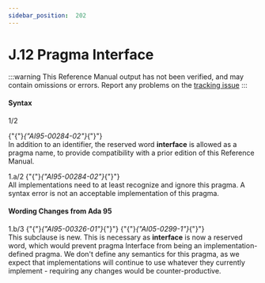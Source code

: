 ```yaml
---
sidebar_position:  202
---
```


# J.12 Pragma Interface

:::warning
This Reference Manual output has not been verified,
and may contain omissions or errors.
Report any problems on the [tracking issue](https://github.com/ada-lang-io/ada-lang-io/issues/20)
:::



#### Syntax

<AnnotatedOnly>
<MarginText>
1/2
</MarginText>
</AnnotatedOnly>
<p>{"{"}<em>{"AI95-00284-02"}</em>{"}"} <br />In addition to an identifier, the reserved word <strong>interface</strong> is allowed as a pragma name, to provide compatibility with a prior edition of this Reference Manual. <br /></p>

<AnnotatedOnly>
<MarginText>
1.a/2
</MarginText>
</AnnotatedOnly>
<Admonition type="aarm" aarm="implementation-note" title="Implementation Note: ">
<strong></strong>{"{"}<em>{"AI95-00284-02"}</em>{"}"} <br />All implementations need to at least recognize and ignore this pragma. A syntax error is not an acceptable implementation of this pragma. <br /></Admonition>


#### Wording Changes from Ada 95

<AnnotatedOnly>
<MarginText>
1.b/3
</MarginText>
</AnnotatedOnly>
<Admonition type="aarm" aarm="note" title="Note: ">
{"{"}<em>{"AI95-00326-01"}</em>{"}"} {"{"}<em>{"AI05-0299-1"}</em>{"}"} <br />This subclause is new. This is necessary as <strong>interface</strong> is now a reserved word, which would prevent pragma Interface from being an implementation-defined pragma. We don't define any semantics for this pragma, as we expect that implementations will continue to use whatever they currently implement - requiring any changes would be counter-productive. <br /></Admonition>

